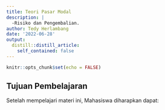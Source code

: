 ```yaml
---
title: Teori Pasar Modal
description: |
  -Risiko dan Pengembalian.
author: Tedy Herlambang
date: '2022-06-28'
output:
  distill::distill_article:
    self_contained: false
---
```


```r
knitr::opts_chunk$set(echo = FALSE)
```

## Tujuan Pembelajaran

Setelah mempelajari materi ini, Mahasiswa diharapkan dapat:
